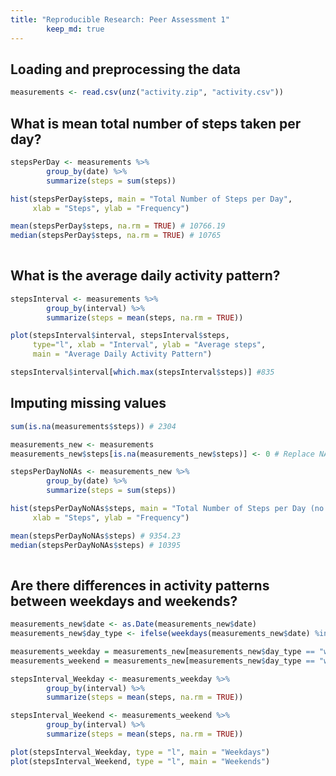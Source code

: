 ```yaml
---
title: "Reproducible Research: Peer Assessment 1"
        keep_md: true
---
```


## Loading and preprocessing the data
```r

measurements <- read.csv(unz("activity.zip", "activity.csv"))

```
## What is mean total number of steps taken per day?
```r

stepsPerDay <- measurements %>%
        group_by(date) %>%
        summarize(steps = sum(steps))

hist(stepsPerDay$steps, main = "Total Number of Steps per Day",
     xlab = "Steps", ylab = "Frequency")

mean(stepsPerDay$steps, na.rm = TRUE) # 10766.19
median(stepsPerDay$steps, na.rm = TRUE) # 10765
        

```


## What is the average daily activity pattern?
```r

stepsInterval <- measurements %>%
        group_by(interval) %>%
        summarize(steps = mean(steps, na.rm = TRUE))

plot(stepsInterval$interval, stepsInterval$steps, 
     type="l", xlab = "Interval", ylab = "Average steps", 
     main = "Average Daily Activity Pattern")

stepsInterval$interval[which.max(stepsInterval$steps)] #835

```


## Imputing missing values
```r

sum(is.na(measurements$steps)) # 2304

measurements_new <- measurements
measurements_new$steps[is.na(measurements_new$steps)] <- 0 # Replace NA values with 0

stepsPerDayNoNAs <- measurements_new %>%
        group_by(date) %>%
        summarize(steps = sum(steps))

hist(stepsPerDayNoNAs$steps, main = "Total Number of Steps per Day (no NAs)",
     xlab = "Steps", ylab = "Frequency")

mean(stepsPerDayNoNAs$steps) # 9354.23
median(stepsPerDayNoNAs$steps) # 10395
        

```


## Are there differences in activity patterns between weekdays and weekends?
```r

measurements_new$date <- as.Date(measurements_new$date)
measurements_new$day_type <- ifelse(weekdays(measurements_new$date) %in% c("Saturday", "Sunday"), "weekend", "weekday")

measurements_weekday = measurements_new[measurements_new$day_type == "weekday", ]
measurements_weekend = measurements_new[measurements_new$day_type == "weekend", ]

stepsInterval_Weekday <- measurements_weekday %>%
        group_by(interval) %>%
        summarize(steps = mean(steps, na.rm = TRUE))

stepsInterval_Weekend <- measurements_weekend %>%
        group_by(interval) %>%
        summarize(steps = mean(steps, na.rm = TRUE))

plot(stepsInterval_Weekday, type = "l", main = "Weekdays")
plot(stepsInterval_Weekend, type = "l", main = "Weekends")

```